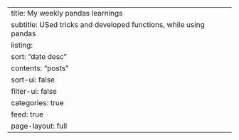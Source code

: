 ---
title: My weekly pandas learnings
subtitle: USed tricks and developed functions, while using pandas
listing:
  sort: "date desc"
  contents: "posts"
  sort-ui: false
  filter-ui: false
  categories: true
  feed: true
page-layout: full
---